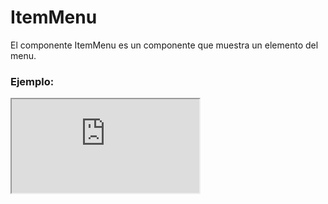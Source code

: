 
# ItemMenu

El componente ItemMenu es un componente que muestra un elemento del menu.

### Ejemplo:

<Iframe src="https://fenextjs-component-storybook.vercel.app/iframe.html?args=&id=header-itemmenu--index&viewMode=story" />

### Importación

Para importar el componente ItemMenu, se puede hacer desde fenextjs o fenextjs-component

```tsx copy
import {
  ItemMenu,
  ItemMenuProps,
} from "fenextjs/cjs/component/Header/ItemMenu";
```

o

```tsx copy
import {
  ItemMenu,
  ItemMenuProps,
} from "fenextjs-component/cjs/Header/ItemMenu";
```

### Parámetros:

| Parámetro     |             Tipo              | Requerido | Default | Descripción                                                          |
| ------------- | :---------------------------: | :-------: | :-----: | :------------------------------------------------------------------- |
| url           |           `string`            |    Sí     |         | URL de la página en el elemento del menú.                            |
| text          |          `ReactNode`          |    Sí     |         | Texto de la página en el elemento del menú.                          |
| icon          |          `ReactNode`          |    No     |         | Icono de la página en el elemento del menú.                          |
| subItems      | `Omit<ItemMenuProps, "_t">[]` |    No     |         | Subpáginas en el elemento del menú.                                  |
| defaultActive |           `boolean`           |    No     |         | Indica si el elemento del menú está por defecto activo para mostrar. |

### Storybook

Para ver el storybook del componente lo puede hacer con este [link](https://fenextjs-component-storybook.vercel.app/?path=/story/header-itemmenu--index)

### Usos

- Uso básico del componente ItemMenu

```tsx copy
<ItemMenu url="/" text="Link" />
```
